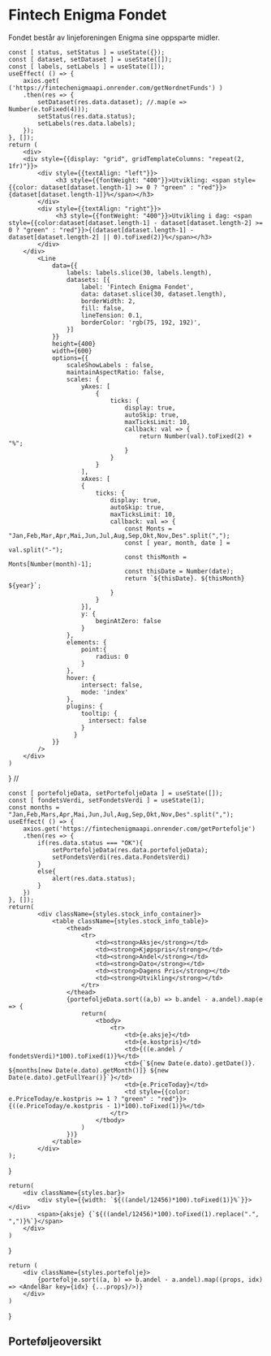 # Fintech Enigma Fondet
Fondet består av linjeforeningen Enigma sine oppsparte midler. 




    const [ status, setStatus ] = useState({});
    const [ dataset, setDataset ] = useState([]);
    const [ labels, setLabels ] = useState([]);
    useEffect( () => {
        axios.get( ('https://fintechenigmaapi.onrender.com/getNordnetFunds') )
        .then(res => {
            setDataset(res.data.dataset); //.map(e => Number(e.toFixed(4)));
            setStatus(res.data.status);
            setLabels(res.data.labels);
        });
    }, []);
    return (
        <div>
        <div style={{display: "grid", gridTemplateColumns: "repeat(2, 1fr)"}}>
            <div style={{textAlign: "left"}}>
                 <h3 style={{fontWeight: "400"}}>Utvikling: <span style={{color: dataset[dataset.length-1] >= 0 ? "green" : "red"}}>{dataset[dataset.length-1]}%</span></h3>
            </div>
            <div style={{textAlign: "right"}}>
                 <h3 style={{fontWeight: "400"}}>Utvikling i dag: <span style={{color:dataset[dataset.length-1] - dataset[dataset.length-2] >= 0 ? "green" : "red"}}>{(dataset[dataset.length-1] - dataset[dataset.length-2] || 0).toFixed(2)}%</span></h3>
            </div>
        </div>
            <Line 
                data={{
                    labels: labels.slice(30, labels.length),
                    datasets: [{
                        label: 'Fintech Enigma Fondet',
                        data: dataset.slice(30, dataset.length),
                        borderWidth: 2,
                        fill: false,
                        lineTension: 0.1,
                        borderColor: 'rgb(75, 192, 192)',
                    }]
                }}
                height={400}
                width={600}
                options={{
                    scaleShowLabels : false,
                    maintainAspectRatio: false,
                    scales: {
                        yAxes: [
                            {
                                ticks: {
                                    display: true,
                                    autoSkip: true,
                                    maxTicksLimit: 10,
                                    callback: val => {
                                        return Number(val).toFixed(2) + "%";
                                    }
                                }
                            }
                        ],
                        xAxes: [
                        {
                            ticks: {
                                display: true,
                                autoSkip: true,
                                maxTicksLimit: 10,
                                callback: val => {
                                    const Monts = "Jan,Feb,Mar,Apr,Mai,Jun,Jul,Aug,Sep,Okt,Nov,Des".split(",");
                                    const [ year, month, date ] = val.split("-");
                                    const thisMonth = Monts[Number(month)-1];
                                    const thisDate = Number(date);
                                    return `${thisDate}. ${thisMonth} ${year}`;
                                }
                            }
                        }],
                        y: {
                            beginAtZero: false
                        }
                    },
                    elements: {
                        point:{
                            radius: 0
                        }
                    },
                    hover: {
                        intersect: false,
                        mode: 'index'
                    },
                    plugins: {
                        tooltip: {
                          intersect: false
                        }
                      }
                }}
            />
        </div>
    )
}
// <PortefoljeOversikt portefoljeData={portefoljeData} fondetsVerdi={fondetsVerdi}/>


    const [ portefoljeData, setPortefoljeData ] = useState([]);
    const [ fondetsVerdi, setFondetsVerdi ] = useState(1);
    const months = "Jan,Feb,Mars,Apr,Mai,Jun,Jul,Aug,Sep,Okt,Nov,Des".split(",");
    useEffect( () => {
        axios.get('https://fintechenigmaapi.onrender.com/getPortefolje')
        .then(res => {
            if(res.data.status === "OK"){
                setPortefoljeData(res.data.portefoljeData);
                setFondetsVerdi(res.data.FondetsVerdi)
            }
            else{
                alert(res.data.status);
            }
        })
    }, []);
    return(
            <div className={styles.stock_info_container}>
                <table className={styles.stock_info_table}>
                    <thead>
                        <tr>
                            <td><strong>Aksje</strong></td>
                            <td><strong>Kjøpspris</strong></td>
                            <td><strong>Andel</strong></td>
                            <td><strong>Dato</strong></td>
                            <td><strong>Dagens Pris</strong></td>
                            <td><strong>Utvikling</strong></td>
                        </tr>
                    </thead>
                    {portefoljeData.sort((a,b) => b.andel - a.andel).map(e => {
                        return(
                            <tbody>
                                <tr>
                                    <td>{e.aksje}</td>
                                    <td>{e.kostpris}</td>
                                    <td>{((e.andel / fondetsVerdi)*100).toFixed(1)}%</td>
                                    <td>{`${new Date(e.dato).getDate()}. ${months[new Date(e.dato).getMonth()]} ${new Date(e.dato).getFullYear()}`}</td>
                                    <td>{e.PriceToday}</td>
                                    <td style={{color: e.PriceToday/e.kostpris >= 1 ? "green" : "red"}}>{((e.PriceToday/e.kostpris - 1)*100).toFixed(1)}%</td>
                                </tr>
                            </tbody>
                        )
                    })}
                </table>
            </div>
    );
}

    return(
        <div className={styles.bar}>
            <div style={{width: `${((andel/12456)*100).toFixed(1)}%`}}></div>
            <span>{aksje} {`${((andel/12456)*100).toFixed(1).replace(".", ",")}%`}</span>
        </div>
    )
}

    return (
        <div className={styles.portefolje}>
            {portefolje.sort((a, b) => b.andel - a.andel).map((props, idx) => <AndelBar key={idx} {...props}/>)}
        </div>
    )
}


<NordnetGraf />

## Porteføljeoversikt

<PortefoljeOversikt />